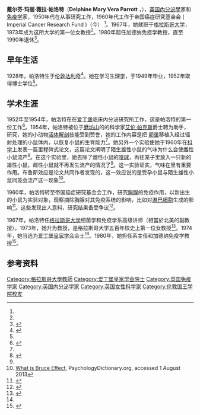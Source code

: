 {{Infobox scientist
| name              = 戴尔芬·帕洛特（Delphine Parrott）
| image             = <!--(as myimage.jpg, no 'File:')-->
| image_size        =
| alt               =
| caption           =
| birth_date        = {{Birth date and age|1928|5|2}} <!-- {{Birth date|YYYY|MM|DD|df=yes}} -->
| birth_place       = [[英格兰|英格兰]][[伦敦|伦敦]][[杜爾維治|杜爾維治]]
| death_date        = <!-- {{Death date and age|YYYY|MM|DD|YYYY|MM|DD|df=yes}} (death date then birth date) -->
| nationality       = 英国
| fields            = [[内分泌学|内分泌学]]和[[免疫学|免疫学]]
| workplaces        = {{link-en|英国国家医学研究所|National Institute for Medical Research}}、帝国癌症研究基金会（Imperial Cancer Research Fund）和[[格拉斯哥大学|格拉斯哥大学]]
| alma_mater        = {{link-en|贝德福德学院|Bedford College, London}}和{{link-en|伦敦国王学院医学院|King's College London School of Medicine}}
| thesis_title      =
| thesis_url        =
| thesis_year       =
| doctoral_advisor  =
| academic_advisors =
| doctoral_students =
| notable_students  =
| known_for         =
| author_abbrev_bot =
| author_abbrev_zoo =
| awards            =
| footnotes         =
| spouse            =
}}

'''戴尔芬·玛丽·薇拉·帕洛特'''（'''Delphine Mary Vera Parrott''' ，{{bd|1928年|5月2日|}}），[[英国|英国]][[內分泌學|內分泌學]]家和[[免疫学|免疫学]]家，1950年代在{{link-en|英国国家医学研究所|National Institute for Medical Research}}从事研究工作，1960年代工作于帝国癌症研究基金会 ( Imperial Cancer Research Fund )（今{{link-en|英国癌症研究中心|Cancer Research UK}}） <ref name=bsi/>。1967年，她就职于[[格拉斯哥大学|格拉斯哥大学]]，1973年成为这所大学的第一位女教授<ref name=bsi/>。1980年起任加德纳免疫学教授，直至1990年退休<ref name=bsi>{{citation|url=https://www.immunology.org/sslpage.aspx?pid=1188 |title=Delphine Parrott |author=Thomas T. MacDonald |publisher=[[British_Society_for_Immunology|British Society for Immunology]] |deadurl=yes |archiveurl=https://web.archive.org/web/20131202232647/https://www.immunology.org/sslpage.aspx?pid=1188 |archivedate=2013-12-02 }}</ref>。

==早年生活==
1928年，帕洛特生于[[伦敦|伦敦]][[达利奇|达利奇]]<ref>{{citation |title=International Medical Who's Who |page=904 |isbn=058290112X |year=1980 |publisher=[[Longman|Longman]]}}</ref>。她在{{link-en|贝德福德学院|Bedford College, London}}学习[[生理学|生理学]]，于1949年毕业，1952年取得{{link-en|伦敦国王学院医学院|King's College London School of Medicine}}博士学位<ref name=bsi/>。

==学术生涯==
1952年至1954年，帕洛特在{{link-en|英国医学研究理事会|Medical Research Council (United Kingdom)}}在[[爱丁堡|爱丁堡]]临床内分泌研究所工作，这是帕洛特的第一份工作<ref>{{citation |url=http://www.universitystory.gla.ac.uk/biography/?id=WH1302&type=P |title=Delphine Parrott |date=25 October 2010 |publisher=[[University_of_Glasgow|University of Glasgow]]}}</ref>。1954年，帕洛特被位于[[磨坊山|磨坊山]]的{{link-en|英国国家医学研究所|National Institute for Medical Research}}的科学家[[艾伦·帕克斯|艾伦·帕克斯]]爵士聘为助手，研究{{link-en|生殖生物学|reproductive biology}}，她的小动物[[活体解剖|活体解剖]]技能受到赞誉，她的工作内容是把 [[卵巢|卵巢]]移植入经过辐射处理的小鼠体内，以恢复小鼠的生育能力<ref name=bsi/>。她另外一个实验使她于1960年在[[科学_(期刊)|科学]]上发表一篇里程碑式论文，这篇论文阐明了陌生雄性小鼠的气味为什么会使雌性小鼠流产<ref>{{citation |url=http://www.sciencemag.org/content/131/3412/1526.short |journal=Science |date=20 May 1960 |volume=131 |number=3412 |page=1526 |doi=10.1126/science.131.3412.1526 |title=Role of Olfactory Sense in Pregnancy Block by Strange Males |first1=Hilda |last1=Bruce |first2=Delphine |last2=Parrott}}</ref>。在这个实验里，她去除了雌性小鼠的[[嗅球|嗅球]]，再往笼子里放入一只新的雄性小鼠，雌性小鼠就不再发生流产的情况了<ref name=bsi/>。这一实验证实，气味在{{link-en|布鲁斯效应|bruce effect}}里有重要作用。布鲁斯效应是论文共同作者{{link-en|希尔达·玛格丽特·布鲁斯|Hilda Margaret Bruce}}发现的，这一效应说的是受孕小鼠与陌生雄性小鼠同笼会流产这一现象<ref>[http://psychologydictionary.org/bruce-effect/ What is Bruce Effect], PsychologyDictionary.org, accessed 1 August 2013</ref>。

1960年，帕洛特转至帝国癌症研究基金会工作，研究[[胸腺|胸腺]]的免疫作用，以新出生的小鼠为实验对象，观察摘除胸腺对其免疫系统的影响，比如对[[淋巴细胞|淋巴细胞]]生成的影响<ref name=icrf>{{citation |pages=271–273 |title=A History of the Imperial Cancer Research Fund 1902–1986 |author=Joan Austoker |publisher=[[Oxford_University_Press|Oxford University Press]] |year=1988 |isbn=9780197230756}}</ref>。这些发现出人意料，研究结果备受争议<ref name=gallagher>{{cite book|last=Gallagher et al|first=Richard B. (eds)|title=Immunology the Making of a Modern Science.|year=1995|publisher=Elsevier|location=Burlington|isbn=0080534538|page=78}}</ref>。

1967年，帕洛特任[[格拉斯哥大学|格拉斯哥大学]]细菌学和免疫学系高级讲师（相當於北美的副教授）。1973年，她升为教授，是格拉斯哥大学五百年校史上第一位女教授<ref>{{citation |journal=The Glasgow Herald |date=8 April 1974 |page=11 |title=Second woman professor|url=http://news.google.com/newspapers?nid=2507&dat=19740408&id=no5AAAAAIBAJ&sjid=3KQMAAAAIBAJ&pg=5129,1645070|accessdate=5 August 2013}}</ref>。1974年，她当选为[[爱丁堡皇家学会|爱丁堡皇家学会]]会士<ref name=bsi/>。1980年，她担任系主任和加德纳免疫学教授<ref>{{citation |title=Professor Appointed |journal=Glasgow Herald |date=5 December 1980 |page=10}}</ref>。

==参考资料==
{{reflist}}

{{DEFAULTSORT:Parrott, Delphine Mary Vera}}
[[Category:格拉斯哥大學教師|Category:格拉斯哥大學教師]]
[[Category:爱丁堡皇家学会院士|Category:爱丁堡皇家学会院士]]
[[Category:英国免疫学家|Category:英国免疫学家]]
[[Category:英国内分泌学家|Category:英国内分泌学家]]
[[Category:英国女性科学家|Category:英国女性科学家]]
[[Category:伦敦国王学院校友|Category:伦敦国王学院校友]]
